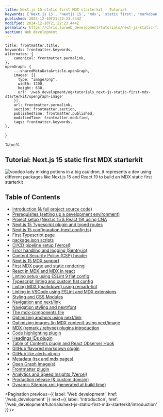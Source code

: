 ```yaml
---
title: Next.js 15 static first MDX starterkit - Tutorial
keywords: ['Next.js 15', 'nextjs 15', 'mdx', 'static first', 'markdown', 'blog', 'starterkit', 'tutorial', 'react 19', 'react compiler', 'ssg', 'ppr']
published: 2024-12-10T21:22:23.444Z
modified: 2024-12-10T21:22:23.444Z
permalink: https://chris.lu/web_development/tutorials/next-js-static-first-mdx-starterkit
section: Web development
---
```



    title: frontmatter.title,
    keywords: frontmatter.keywords,
    alternates: {
        canonical: frontmatter.permalink,
    },
    openGraph: {
        ...sharedMetaDataArticle.openGraph,
        images: [{
          type: "image/png",
          width: 1200,
          height: 630,
          url: '/web_development/og/tutorials_next-js-static-first-mdx-starterkit/opengraph-image'
        }],
        url: frontmatter.permalink,
        section: frontmatter.section,
        publishedTime: frontmatter.published,
        modifiedTime: frontmatter.modified,
        tags: frontmatter.keywords,
    },
}

%toc%

<article>

# Tutorial: Next.js 15 static first MDX starterkit

![voodoo lady mixing potions in a big cauldron, it represents a dev using different packages like Next.js 15 and React 19 to build an MDX static first starterkit](../../../../public/assets/images/app/web_development/tutorials/next-js-static-first-mdx-starterkit/banner.png 'voodoo lady mixing Next.js 15, React 19, Eslint 9 and MDX to create a static first starterkit potion { banner }')

## Table of Contents

* [Introduction (& full project source code)](/web_development/tutorials/next-js-static-first-mdx-starterkit/introduction)
* [Prerequisites (setting up a development environment)](/web_development/tutorials/next-js-static-first-mdx-starterkit/prerequisites)
* [Project setup (Next.js 15 & React 19) using CNA](/web_development/tutorials/next-js-static-first-mdx-starterkit/project-setup-using-CNA-and-first-commit)
* [Next.js 15 Typescript plugin and typed routes](/web_development/tutorials/next-js-static-first-mdx-starterkit/typescript-plugin-and-typed-routes)
* [Next.js 15 configuration (next.config.ts)](/web_development/tutorials/next-js-static-first-mdx-starterkit/next-config)
* [First Typescript page](/web_development/tutorials/next-js-static-first-mdx-starterkit/first-typescript-page)
* [package.json scripts](/web_development/tutorials/next-js-static-first-mdx-starterkit/package-json-scripts)
* [CI/CD pipeline setup (Vercel)](/web_development/tutorials/next-js-static-first-mdx-starterkit/ci-cd-pipeline-setup)
* [Error handling and logging (Sentry.io)](/web_development/tutorials/next-js-static-first-mdx-starterkit/error-handling-and-logging)
* [Content Security Policy (CSP) header](/web_development/tutorials/next-js-static-first-mdx-starterkit/content-security-policy)
* [Next.js 15 MDX support](/web_development/tutorials/next-js-static-first-mdx-starterkit/nextjs-mdx-setup)
* [First MDX page and static rendering](/web_development/tutorials/next-js-static-first-mdx-starterkit/first-mdx-page-and-understanding-static-rendering)
* [React in MDX and MDX in react](/web_development/tutorials/next-js-static-first-mdx-starterkit/react-in-mdx-and-mdx-in-react)
* [Linting setup using ESLint 9 flat config](/web_development/tutorials/next-js-static-first-mdx-starterkit/linting-setup-using-eslint)
* [Typescript linting and custom flat config](/web_development/tutorials/next-js-static-first-mdx-starterkit/typescript-eslint-flat-config)
* [Linting MDX (markdown) using remark-lint](/web_development/tutorials/next-js-static-first-mdx-starterkit/eslint-mdx-plugin-and-remark-lint)
* [Linting in VSCode using ESLint and MDX extensions](/web_development/tutorials/next-js-static-first-mdx-starterkit/linting-in-vscode-using-extensions)
* [Styling and CSS Modules](/web_development/tutorials/next-js-static-first-mdx-starterkit/styling-and-css)
* [Navigation and next/link](/web_development/tutorials/next-js-static-first-mdx-starterkit/navigation-and-next-link)
* [Navigation styling and next/font](/web_development/tutorials/next-js-static-first-mdx-starterkit/navigation-styling-and-next-font)
* [The mdx-components file](/web_development/tutorials/next-js-static-first-mdx-starterkit/mdx-components-file)
* [Optimizing anchors using next/link](/web_development/tutorials/next-js-static-first-mdx-starterkit/optimizing-using-next-link)
* [Optimizing images (in MDX content) using next/image](/web_development/tutorials/next-js-static-first-mdx-starterkit/optimizing-using-next-image)
* [MDX (remark / rehype) plugins introduction](/web_development/tutorials/next-js-static-first-mdx-starterkit/mdx-plugins)
* [Code highlighting plugin](/web_development/tutorials/next-js-static-first-mdx-starterkit/code-highlighting-plugin)
* [Headings IDs plugin](/web_development/tutorials/next-js-static-first-mdx-starterkit/headings-id-plugin)
* [Table of Contents plugin and React Observer Hook](/web_development/tutorials/next-js-static-first-mdx-starterkit/table-of-contents-plugin)
* [GitHub flavored markdown plugin](/web_development/tutorials/next-js-static-first-mdx-starterkit/github-flavored-markdown-plugin)
* [GitHub like alerts plugin](/web_development/tutorials/next-js-static-first-mdx-starterkit/github-like-alerts-plugin)
* [Metadata (tsx and mdx pages)](/web_development/tutorials/next-js-static-first-mdx-starterkit/metadata)
* [Open Graph Image(s)](/web_development/tutorials/next-js-static-first-mdx-starterkit/open_graph_images)
* [Frontmatter plugin](/web_development/tutorials/next-js-static-first-mdx-starterkit/frontmatter-plugin)
* [Analytics and Speed Insights (Vercel)](/web_development/tutorials/next-js-static-first-mdx-starterkit/analytics_and_speed_insights)
* [Production release (& custom domain)](/web_development/tutorials/next-js-static-first-mdx-starterkit/production_release)
* [Dynamic Sitemap.xml (generated at build time)](/web_development/tutorials/next-js-static-first-mdx-starterkit/sitemap_and_search_console)

<Pagination
    previous={{ label: 'Web development', href: '/web_development' }}
    next={{ label: 'Introduction', href: '/web_development/tutorials/next-js-static-first-mdx-starterkit/introduction' }}
/>

</article>
